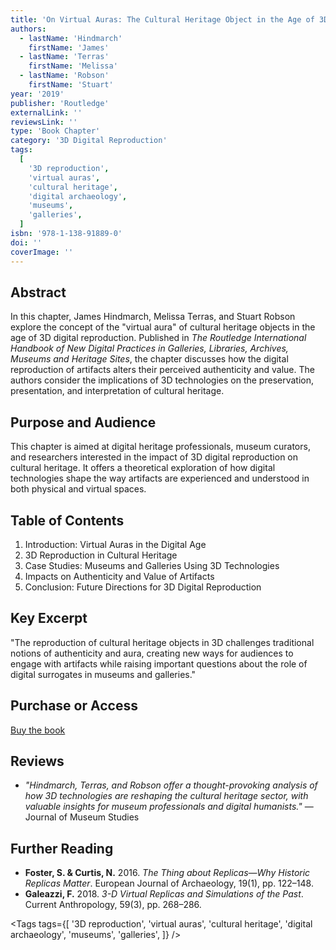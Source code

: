 ```yaml
---
title: 'On Virtual Auras: The Cultural Heritage Object in the Age of 3D Digital Reproduction'
authors:
  - lastName: 'Hindmarch'
    firstName: 'James'
  - lastName: 'Terras'
    firstName: 'Melissa'
  - lastName: 'Robson'
    firstName: 'Stuart'
year: '2019'
publisher: 'Routledge'
externalLink: ''
reviewsLink: ''
type: 'Book Chapter'
category: '3D Digital Reproduction'
tags:
  [
    '3D reproduction',
    'virtual auras',
    'cultural heritage',
    'digital archaeology',
    'museums',
    'galleries',
  ]
isbn: '978-1-138-91889-0'
doi: ''
coverImage: ''
---
```


## Abstract

In this chapter, James Hindmarch, Melissa Terras, and Stuart Robson explore the concept of the "virtual aura" of cultural heritage objects in the age of 3D digital reproduction. Published in _The Routledge International Handbook of New Digital Practices in Galleries, Libraries, Archives, Museums and Heritage Sites_, the chapter discusses how the digital reproduction of artifacts alters their perceived authenticity and value. The authors consider the implications of 3D technologies on the preservation, presentation, and interpretation of cultural heritage.

## Purpose and Audience

This chapter is aimed at digital heritage professionals, museum curators, and researchers interested in the impact of 3D digital reproduction on cultural heritage. It offers a theoretical exploration of how digital technologies shape the way artifacts are experienced and understood in both physical and virtual spaces.

## Table of Contents

1. Introduction: Virtual Auras in the Digital Age
2. 3D Reproduction in Cultural Heritage
3. Case Studies: Museums and Galleries Using 3D Technologies
4. Impacts on Authenticity and Value of Artifacts
5. Conclusion: Future Directions for 3D Digital Reproduction

## Key Excerpt

"The reproduction of cultural heritage objects in 3D challenges traditional notions of authenticity and aura, creating new ways for audiences to engage with artifacts while raising important questions about the role of digital surrogates in museums and galleries."

## Purchase or Access

[Buy the book](https://www.routledge.com/The-Routledge-International-Handbook-of-New-Digital-Practices-in-Galleries/Lewi-Smith-Cooke-vom-Lehn/p/book/9781138918890)

## Reviews

- _"Hindmarch, Terras, and Robson offer a thought-provoking analysis of how 3D technologies are reshaping the cultural heritage sector, with valuable insights for museum professionals and digital humanists."_ — Journal of Museum Studies

## Further Reading

- **Foster, S. & Curtis, N.** 2016. _The Thing about Replicas—Why Historic Replicas Matter_. European Journal of Archaeology, 19(1), pp. 122–148.
- **Galeazzi, F.** 2018. _3-D Virtual Replicas and Simulations of the Past_. Current Anthropology, 59(3), pp. 268–286.

<Tags
  tags={[
    '3D reproduction',
    'virtual auras',
    'cultural heritage',
    'digital archaeology',
    'museums',
    'galleries',
  ]}
/>
